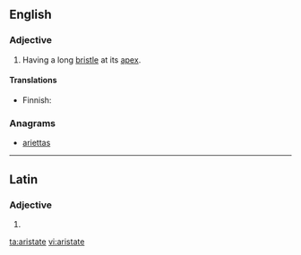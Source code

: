 ==English==

===Adjective===
{{en-adj|-}}

# {{botany|of leaves}} Having a long [[bristle]] at its [[apex]].

====Translations====
{{trans-top|having a long bristle at its apex}}
* Finnish: {{t-|fi|puikea}}
{{trans-mid}}
{{trans-bottom}}

===Anagrams===
* [[ariettas#English|ariettas]]

----

==Latin==

===Adjective===
{{la-adj-form|aristāte}}

# {{inflection of|aristatus|aristātus|voc|m|s|lang=la}}

[[ta:aristate]]
[[vi:aristate]]